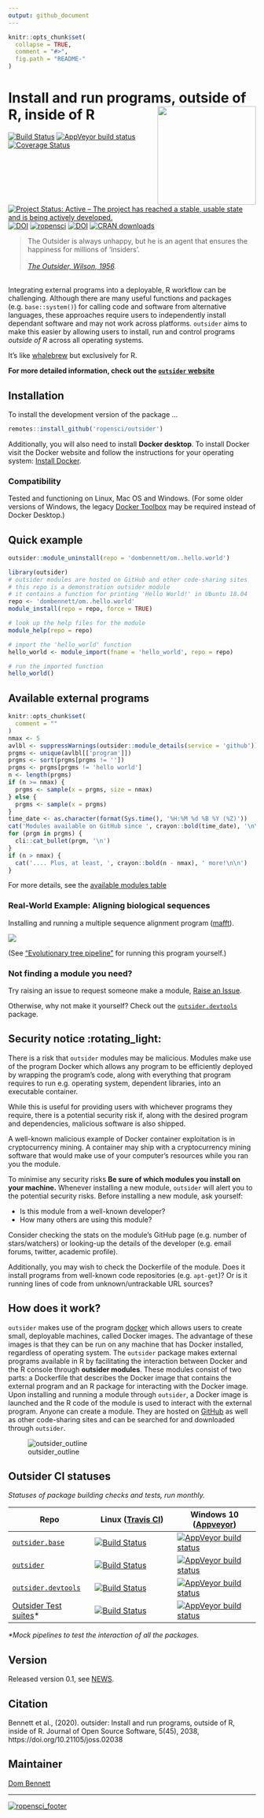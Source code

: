 ```yaml
---
output: github_document
---
```


<!-- README.md is generated from README.Rmd. Please edit that file -->
<!-- devtools::rmarkdown::render("README.Rmd") -->
<!-- Rscript -e "library(knitr); knit('README.Rmd')" -->

```r
knitr::opts_chunk$set(
  collapse = TRUE,
  comment = "#>",
  fig.path = "README-"
)
```

# Install and run programs, outside of R, inside of R <img src="logo.png" height="200" align="right"/>

[![Build Status](https://travis-ci.org/ropensci/outsider.svg?branch=master)](https://travis-ci.org/ropensci/outsider) [![AppVeyor build status](https://ci.appveyor.com/api/projects/status/github/ropensci/outsider?branch=master&svg=true)](https://ci.appveyor.com/project/DomBennett/outsider) [![Coverage Status](https://coveralls.io/repos/github/ropensci/outsider/badge.svg?branch=master)](https://coveralls.io/github/ropensci/outsider?branch=master) [![Project Status: Active – The project has reached a stable, usable state and is being actively developed.](https://www.repostatus.org/badges/latest/active.svg)](https://www.repostatus.org/#active) [![DOI](https://zenodo.org/badge/DOI/10.5281/zenodo.3615177.svg)](https://doi.org/10.5281/zenodo.3615177) [![ropensci](https://badges.ropensci.org/282_status.svg)](https://github.com/ropensci/software-review/issues/282) [![DOI](https://joss.theoj.org/papers/10.21105/joss.02038/status.svg)](https://doi.org/10.21105/joss.02038) [![CRAN downloads](http://cranlogs.r-pkg.org/badges/grand-total/outsider)](https://CRAN.R-project.org/package=outsider)

> The Outsider is always unhappy, but he is an agent that ensures the happiness for millions of 'Insiders'.<br><br>
*[The Outsider, Wilson, 1956](https://en.wikipedia.org/wiki/The_Outsider_(Colin_Wilson)).*

<br>
Integrating external programs into a deployable, R workflow can be challenging. Although there are many useful functions and packages (e.g. `base::system()`) for calling code and software from alternative languages, these approaches require users to independently install dependant software and may not work across platforms. `outsider` aims to make this easier by allowing users to install, run and control programs *outside of R* across all operating systems.

It's like [whalebrew](https://github.com/whalebrew/whalebrew) but exclusively
for R.

**For more detailed information, check out the [`outsider` website](https://docs.ropensci.org/outsider/articles/outsider.html)**

## Installation

To install the development version of the package ...

```r
remotes::install_github('ropensci/outsider')
```

Additionally, you will also need to install **Docker desktop**. To install
Docker visit the Docker website and follow the instructions for your operating
system: [Install Docker](https://www.docker.com/products/docker-desktop).

### Compatibility

Tested and functioning on Linux, Mac OS and Windows. (For some older versions of
Windows, the legacy
[Docker Toolbox](https://docs.docker.com/toolbox/toolbox_install_windows/) may
be required instead of Docker Desktop.)

## Quick example

```r
outsider::module_uninstall(repo = 'dombennett/om..hello.world')
```

```r
library(outsider)
# outsider modules are hosted on GitHub and other code-sharing sites
# this repo is a demonstration outsider module
# it contains a function for printing 'Hello World!' in Ubuntu 18.04
repo <- 'dombennett/om..hello.world'
module_install(repo = repo, force = TRUE)

# look up the help files for the module
module_help(repo = repo)

# import the 'hello_world' function
hello_world <- module_import(fname = 'hello_world', repo = repo)

# run the imported function
hello_world()
```

## Available external programs

```r
knitr::opts_chunk$set(
  comment = ""
)
nmax <- 5
avlbl <- suppressWarnings(outsider::module_details(service = 'github'))
prgms <- unique(avlbl[['program']])
prgms <- sort(prgms[prgms != ''])
prgms <- prgms[prgms != 'hello world']
n <- length(prgms)
if (n >= nmax) {
  prgms <- sample(x = prgms, size = nmax)
} else {
  prgms <- sample(x = prgms)
}
time_date <- as.character(format(Sys.time(), '%H:%M %d %B %Y (%Z)'))
cat('Modules available on GitHub since ', crayon::bold(time_date), '\n\n')
for (prgm in prgms) {
  cli::cat_bullet(prgm, '\n')
}
if (n > nmax) {
  cat('.... Plus, at least, ', crayon::bold(n - nmax), ' more!\n\n')
}
```

For more details, see the [available modules table](https://docs.ropensci.org/outsider/articles/available.html)

### Real-World Example: Aligning biological sequences

Installing and running a multiple sequence alignment program 
([mafft](https://mafft.cbrc.jp/alignment/software/)).

![](https://raw.githubusercontent.com/ropensci/outsider/master/other/alignment_example.gif)

(See ["Evolutionary tree pipeline"](https://docs.ropensci.org/outsider/articles/phylogenetic_pipeline.html) for running this program yourself.)

### Not finding a module you need?

Try raising an issue to request someone make a module,
[Raise an Issue](https://github.com/ropensci/outsider/issues/new).

Otherwise, why not make it yourself? Check out the [`outsider.devtools`](https://github.com/ropensci/outsider.devtools) package.

## Security notice :rotating_light:

There is a risk that `outsider` modules may be malicious. Modules make use of
the program Docker which allows any program to be efficiently deployed by
wrapping the program's code, along with everything that program requires to run
e.g. operating system, dependent libraries, into an executable container.

While this is useful for providing users with whichever programs they require,
there is a potential security risk if, along with the desired program and
dependencies, malicious software is also shipped.

A well-known malicious example of Docker container exploitation is in
cryptocurrency mining. A container may ship with a cryptocurrency mining
software that would make use of your computer's resources while you ran you the
module.

To minimise any security risks **Be sure of which modules you install on your
machine.** Whenever installing a new module, `outsider` will alert you to the
potential security risks. Before installing a new module, ask yourself:

* Is this module from a well-known developer?
* How many others are using this module?

Consider checking the stats on the module's GitHub page (e.g. number of
stars/watchers) or looking-up the details of the developer (e.g. email forums,
twitter, academic profile).

Additionally, you may wish to check the Dockerfile of the module. Does it
install programs from well-known code repositories (e.g. `apt-get`)? Or is it
running lines of code from unknown/untrackable URL sources?

## How does it work?

`outsider` makes use of the program [docker](https://www.docker.com/) which
allows users to create small, deployable machines, called Docker images.
The advantage of these images is that they can be run on any machine that has
Docker installed, regardless of operating system. The `outsider` package makes
external programs available in R by facilitating the interaction between Docker
and the R console through **outsider modules**. These modules consist of two
parts: a Dockerfile that describes the Docker image that contains the external
program and an R package for interacting with the Docker image. Upon installing
and running a module through `outsider`, a Docker image is launched and the R
code of the module is used to interact with the external program. Anyone can
create a module. They are hosted on [GitHub](https://github.com/) as well as
other code-sharing sites and can be searched for and downloaded through
`outsider`.

![outsider_outline](https://raw.githubusercontent.com/ropensci/outsider/master/other/outline.png)

## Outsider CI statuses

*Statuses of package building checks and tests, run monthly.*

|Repo|Linux ([Travis CI](https://travis-ci.org/))|Windows 10 ([Appveyor](https://www.appveyor.com/))|
|---|---|---|
|[`outsider.base`](https://github.com/ropensci/outsider.base)|[![Build Status](https://travis-ci.org/ropensci/outsider.base.svg?branch=master)](https://travis-ci.org/ropensci/outsider.base)|[![AppVeyor build status](https://ci.appveyor.com/api/projects/status/github/ropensci/outsider.base?branch=master&svg=true)](https://ci.appveyor.com/project/DomBennett/outsider.base)|
|[`outsider`](https://github.com/ropensci/outsider)|[![Build Status](https://travis-ci.org/ropensci/outsider.svg?branch=master)](https://travis-ci.org/ropensci/outsider)|[![AppVeyor build status](https://ci.appveyor.com/api/projects/status/github/ropensci/outsider?branch=master&svg=true)](https://ci.appveyor.com/project/DomBennett/outsider)|
|[`outsider.devtools`](https://github.com/ropensci/outsider.devtools)|[![Build Status](https://travis-ci.org/ropensci/outsider.devtools.svg?branch=master)](https://travis-ci.org/ropensci/outsider.devtools)|[![AppVeyor build status](https://ci.appveyor.com/api/projects/status/github/ropensci/outsider.devtools?branch=master&svg=true)](https://ci.appveyor.com/project/DomBennett/outsider.devtools)|
|[Outsider Test suites](https://github.com/ropensci/outsider-testsuites)*|[![Build Status](https://travis-ci.org/ropensci/outsider-testsuites.svg?branch=master)](https://travis-ci.org/ropensci/outsider-testsuites)|[![AppVeyor build status](https://ci.appveyor.com/api/projects/status/github/ropensci/outsider-testsuites?branch=master&svg=true)](https://ci.appveyor.com/project/DomBennett/outsider-testsuites)|

*&ast;Mock pipelines to test the interaction of all the packages.*

## Version

Released version 0.1, see [NEWS](https://github.com/ropensci/outsider/blob/master/NEWS.md).

## Citation

Bennett et al., (2020). outsider: Install and run programs, outside of R, inside of R. Journal of Open Source Software, 5(45), 2038, https://doi.org/10.21105/joss.02038

## Maintainer

[Dom Bennett](https://github.com/DomBennett)

---

[![ropensci_footer](https://ropensci.org/public_images/ropensci_footer.png)](https://ropensci.org)
